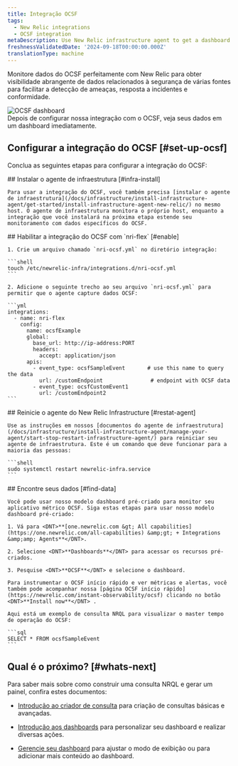 ```yaml
---
title: Integração OCSF
tags:
  - New Relic integrations
  - OCSF integration
metaDescription: Use New Relic infrastructure agent to get a dashboard with metrics from your OCSF format data.
freshnessValidatedDate: '2024-09-18T00:00:00.000Z'
translationType: machine
---
```


Monitore dados do OCSF perfeitamente com New Relic para obter visibilidade abrangente de dados relacionados à segurança de várias fontes para facilitar a detecção de ameaças, resposta a incidentes e conformidade.

<img title="OCSF dashboard" alt="OCSF dashboard" src="/images/infrastructure_screenshot-full_ocsf-dashboard.webp" />

<figcaption>
  Depois de configurar nossa integração com o OCSF, veja seus dados em um dashboard imediatamente.
</figcaption>

## Configurar a integração do OCSF [#set-up-ocsf]

Conclua as seguintes etapas para configurar a integração do OCSF:

<Steps>
  <Step>
    ## Instalar o agente de infraestrutura [#infra-install]

    Para usar a integração do OCSF, você também precisa [instalar o agente de infraestrutura](/docs/infrastructure/install-infrastructure-agent/get-started/install-infrastructure-agent-new-relic/) no mesmo host. O agente de infraestrutura monitora o próprio host, enquanto a integração que você instalará na próxima etapa estende seu monitoramento com dados específicos do OCSF.
  </Step>

  <Step>
    ## Habilitar a integração do OCSF com `nri-flex` [#enable]

    1. Crie um arquivo chamado `nri-ocsf.yml` no diretório integração:

    ```shell
    touch /etc/newrelic-infra/integrations.d/nri-ocsf.yml
    ```

    2. Adicione o seguinte trecho ao seu arquivo `nri-ocsf.yml` para permitir que o agente capture dados OCSF:

    ```yml
    integrations:
      - name: nri-flex
        config:
          name: ocsfExample
          global:
            base_url: http://ip-address:PORT
            headers:
              accept: application/json
          apis:
            - event_type: ocsfSampleEvent       # use this name to query the data
              url: /customEndpoint               # endpoint with OCSF data
            - event_type: ocsfCustomEvent1      
              url: /customEndpoint2
    ```
  </Step>

  <Step>
    ## Reinicie o agente do New Relic Infrastructure [#restat-agent]

    Use as instruções em nossos [documentos do agente de infraestrutura](/docs/infrastructure/install-infrastructure-agent/manage-your-agent/start-stop-restart-infrastructure-agent/) para reiniciar seu agente de infraestrutura. Este é um comando que deve funcionar para a maioria das pessoas:

    ```shell
    sudo systemctl restart newrelic-infra.service
    ```
  </Step>

  <Step>
    ## Encontre seus dados [#find-data]

    Você pode usar nosso modelo dashboard pré-criado para monitor seu aplicativo métrico OCSF. Siga estas etapas para usar nosso modelo dashboard pré-criado:

    1. Vá para <DNT>**[one.newrelic.com &gt; All capabilities](https://one.newrelic.com/all-capabilities) &amp;gt; + Integrations &amp;amp; Agents**</DNT>.

    2. Selecione <DNT>**Dashboards**</DNT> para acessar os recursos pré-criados.

    3. Pesquise <DNT>**OCSF**</DNT> e selecione o dashboard.

    Para instrumentar o OCSF início rápido e ver métricas e alertas, você também pode acompanhar nossa [página OCSF início rápido](https://newrelic.com/instant-observability/ocsf) clicando no botão <DNT>**Install now**</DNT> .

    Aqui está um exemplo de consulta NRQL para visualizar o master tempo de operação do OCSF:

    ```sql
    SELECT * FROM ocsfSampleEvent
    ```
  </Step>
</Steps>

## Qual é o próximo? [#whats-next]

Para saber mais sobre como construir uma consulta NRQL e gerar um painel, confira estes documentos:

* [Introdução ao criador de consulta](/docs/query-your-data/explore-query-data/query-builder/introduction-query-builder) para criação de consultas básicas e avançadas.

* [Introdução aos dashboards](/docs/query-your-data/explore-query-data/dashboards/introduction-dashboards) para personalizar seu dashboard e realizar diversas ações.

* [Gerencie seu dashboard](/docs/query-your-data/explore-query-data/dashboards/manage-your-dashboard) para ajustar o <InlinePopover type="dashboards" />modo de exibição ou para adicionar mais conteúdo ao dashboard.